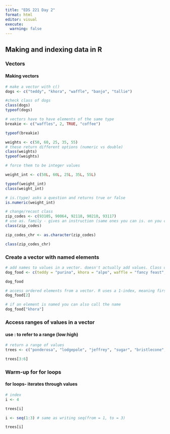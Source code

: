 ```yaml
---
title: "EDS 221 Day 2"
format: html
editor: visual
execute: 
  warning: false
---
```


## Making and indexing data in R

### Vectors

#### Making vectors

```r
# make a vector with c()
dogs <- c("teddy", "khora", "waffle", "banjo", "tallie")

#check class of dogs
class(dogs)
typeof(dogs)
```

```r
# vectors have to have elements of the same type
breakie <- c("waffles", 2, TRUE, "coffee")

typeof(breakie)
```

```r
weights <- c(50, 60, 25, 35, 55)
# these return different options (numeric vs double)
class(weights)
typeof(weights)
```

```r
# force them to be integer values

weight_int <- c(50L, 60L, 25L, 35L, 55L)

typeof(weight_int)
class(weight_int)
```

```r
# is.(type) asks a question and returns true or false
is.numeric(weight_int)
```

```r
# change/recast class
zip_codes <- c(93105, 90064, 92118, 90210, 93117)
# use as. family - gives an instruction (same ones you can is. on you can use as. on)
class(zip_codes)

zip_codes_chr <- as.character(zip_codes)

class(zip_codes_chr)
```

### Create a vector with named elements

```r
# add names to values in a vector. doesn't actually add values. Class only corresponds to stored values
dog_food <- c(teddy = "purina", khora = "alpo", waffle = "fancy feast", banjo = "blue diamond", tallie = "farmers dog")

dog_food
```

```r
# access ordered elements from a vector. R uses a 1-index, meaning first element of a vector is given position of 1. other coding languages use a 0-index
dog_food[2]

# if an element is named you can also call the name
dog_food["khora"]
```

### Access ranges of values in a vector

#### use : to refer to a range (low:high)

```r
# return a range of values
trees <- c("ponderosa", "lodgepole", "jeffrey", "sugar", "bristlecone", "grey")

trees[3:6]
```

### Warm-up for for loops

#### for loops- iterates through values

```r
# index
i <- 4

trees[i]
```

```r
i <- seq(1:3) # same as writing seq(from = 1, to = 3)

trees[i]
```
